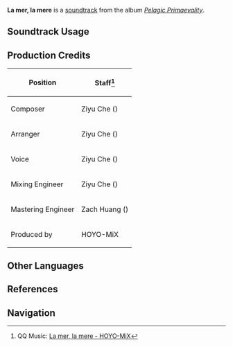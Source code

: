 {{Soundtrack Infobox
|image          = Pelagic Primaevality.png
|album          = Pelagic Primaevality
|disc           = 1
|number         = 14
|featured       =
|featured2      =
|featured3      =
|featured_disc  =
|featured_disc2 =
|featured_disc3 =
|youtube_id     = rQyoixjA2lE
|spotify_id     = 3BAeiYr1Xjaj9KbYgVf4ZY
|previous       = Lonely Melody of Yore
|next           = Les voici ! Voici le duo !
}}
'''La mer, la mere''' is a [[soundtrack]] from the album ''[[Pelagic Primaevality]]''.

==Soundtrack Usage==
{{Soundtrack Usage
|location = Genesis of a Certain Micro-Universe
}}

==Production Credits==
{| class="wikitable"
! Position
! Staff<ref>QQ Music: [https://y.qq.com/n/ryqq/songDetail/002d2uFk0QmTOn {{zh|原海的怜恕}} La mer, la mere - HOYO-MiX]</ref>
|-
| Composer
| Ziyu Che ({{zh|车子玉}})
|-
| Arranger
| Ziyu Che ({{zh|车子玉}})
|-
| Voice
| Ziyu Che ({{zh|车子玉}})
|-
| Mixing Engineer
| Ziyu Che ({{zh|车子玉}})
|-
| Mastering Engineer
| Zach Huang ({{zh|黄巍}})
|-
| Produced by
| HOYO-MiX
|}
<!--
==Trivia==
-->
==Other Languages==
{{Other Languages
|en       = La mer, la mere
|en_lang  = fr
|en_tl    = The Sea, the Mother
|zhs     = 原海的怜恕
|zhs_rm  = Yuánhǎi de Liánshù
|zht     = 原海的憐恕
|zht_rm  = Yuánhǎi de Liánshù
|zh_tl   = Mercy of the {{Lex|Fontemer|zh}}
|ja      = 母なる海の慈悲
|ja_rm   = Haha-naru Umi no Jihi
|ja_tl   = Mother Ocean's Mercy
}}

==References==
{{Reflist}}

==Navigation==
{{Soundtrack Navbox|Pelagic Primaevality}}